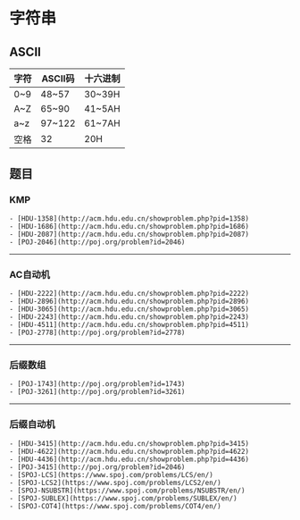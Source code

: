 # 字符串

## ASCII

| 字符 | ASCII码 | 十六进制 |
| ---- | ----------- | -------- |
| 0~9  | 48~57       | 30~39H   |
| A~Z  | 65~90       | 41~5AH   |
| a~z  | 97~122      | 61~7AH   |
| 空格 | 32          | 20H      |



## 题目

### KMP

<Columns>

    - [HDU-1358](http://acm.hdu.edu.cn/showproblem.php?pid=1358)
    - [HDU-1686](http://acm.hdu.edu.cn/showproblem.php?pid=1686)
    - [HDU-2087](http://acm.hdu.edu.cn/showproblem.php?pid=2087)
    - [POJ-2046](http://poj.org/problem?id=2046)

</Columns>

---

### AC自动机

<Columns>

    - [HDU-2222](http://acm.hdu.edu.cn/showproblem.php?pid=2222)
    - [HDU-2896](http://acm.hdu.edu.cn/showproblem.php?pid=2896)
    - [HDU-3065](http://acm.hdu.edu.cn/showproblem.php?pid=3065)
    - [HDU-2243](http://acm.hdu.edu.cn/showproblem.php?pid=2243)
    - [HDU-4511](http://acm.hdu.edu.cn/showproblem.php?pid=4511)
    - [POJ-2778](http://poj.org/problem?id=2778)

</Columns>

---

### 后缀数组

<Columns>

    - [POJ-1743](http://poj.org/problem?id=1743)
    - [POJ-3261](http://poj.org/problem?id=3261)

</Columns>

---

### 后缀自动机

<Columns>

    - [HDU-3415](http://acm.hdu.edu.cn/showproblem.php?pid=3415)
    - [HDU-4622](http://acm.hdu.edu.cn/showproblem.php?pid=4622)
    - [HDU-4436](http://acm.hdu.edu.cn/showproblem.php?pid=4436)
    - [POJ-3415](http://poj.org/problem?id=2046)
    - [SPOJ-LCS](https://www.spoj.com/problems/LCS/en/)
    - [SPOJ-LCS2](https://www.spoj.com/problems/LCS2/en/)
    - [SPOJ-NSUBSTR](https://www.spoj.com/problems/NSUBSTR/en/)
    - [SPOJ-SUBLEX](https://www.spoj.com/problems/SUBLEX/en/)
    - [SPOJ-COT4](https://www.spoj.com/problems/COT4/en/)

</Columns>




